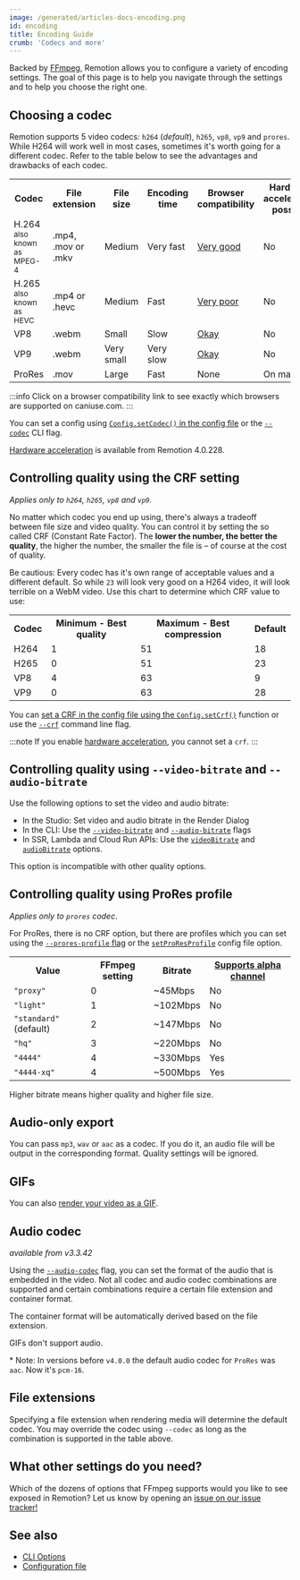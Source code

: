 ```yaml
---
image: /generated/articles-docs-encoding.png
id: encoding
title: Encoding Guide
crumb: 'Codecs and more'
---
```


Backed by [FFmpeg](https://ffmpeg.org/), Remotion allows you to configure a variety of encoding settings. The goal of this page is to help you navigate through the settings and to help you choose the right one.

## Choosing a codec

Remotion supports 5 video codecs: `h264` (_default_), `h265`, `vp8`, `vp9` and `prores`. While H264 will work well in most cases, sometimes it's worth going for a different codec. Refer to the table below to see the advantages and drawbacks of each codec.

<table>
  <tr>
    <th>Codec</th>
    <th>File extension</th>
    <th>File size</th>
    <th>Encoding time</th>
    <th>Browser compatibility</th>
    <th>Hardware acceleration possible</th>
  </tr>
  <tr>
    <td>
      H.264 <sub>also known as MPEG-4</sub>
    </td>
    <td>.mp4, .mov or .mkv</td>
    <td style={{color: 'darkorange'}}>Medium</td>
    <td style={{color: 'green', fontWeight: 'bold'}}>Very fast</td>
    <td>
      <a href="https://caniuse.com/mpeg4" style={{color: 'green', fontWeight: 'bold'}}>
        Very good
      </a>
    </td>
    <td>No</td>
  </tr>
  <tr>
    <td>
      H.265 <sub>also known as HEVC</sub>
    </td>
    <td>.mp4 or .hevc</td>
    <td style={{color: 'darkorange'}}>Medium</td>
    <td style={{color: 'green'}}>Fast</td>
    <td>
      <a href="https://caniuse.com/hevc" style={{color: 'red', fontWeight: 'bold'}}>
        Very poor
      </a>
    </td>
    <td>No</td>
  </tr>
  <tr>
    <td>VP8</td>
    <td>.webm</td>
    <td style={{color: 'green'}}>Small</td>
    <td style={{color: 'red'}}>Slow</td>
    <td>
      <a href="https://caniuse.com/webm" style={{color: 'darkorange'}}>
        Okay
      </a>
    </td>
    <td>No</td>
  </tr>
  <tr>
    <td>VP9</td>
    <td>.webm</td>
    <td style={{color: 'green', fontWeight: 'bold'}}>Very small</td>
    <td style={{color: 'red', fontWeight: 'bold'}}>Very slow</td>
    <td>
      <a href="https://caniuse.com/webm" style={{color: 'darkorange'}}>
        Okay
      </a>
    </td>
    <td>No</td>
  </tr>
  <tr>
    <td>ProRes</td>
    <td>.mov</td>
    <td style={{color: 'red'}}>Large</td>
    <td style={{color: 'green'}}>Fast</td>
    <td style={{color: 'red', fontWeight: 'bold'}}>None</td>
    <td style={{color: 'green', fontWeight: 'bold'}}>On macOS</td>
  </tr>
</table>

:::info
Click on a browser compatibility link to see exactly which browsers are supported on caniuse.com.
:::

You can set a config using [`Config.setCodec()` in the config file](/docs/config#setcodec) or the [`--codec`](/docs/cli) CLI flag.

[Hardware acceleration](/docs/hardware-acceleration) is available from Remotion 4.0.228.

## Controlling quality using the CRF setting

_Applies only to `h264`, `h265`, `vp8` and `vp9`._

No matter which codec you end up using, there's always a tradeoff between file size and video quality. You can control it by setting the so called CRF (Constant Rate Factor). The **lower the number, the better the quality**, the higher the number, the smaller the file is – of course at the cost of quality.

Be cautious: Every codec has it's own range of acceptable values and a different default. So while `23` will look very good on a H264 video, it will look terrible on a WebM video. Use this chart to determine which CRF value to use:

<table>
  <tr>
    <th>Codec</th>
    <th>Minimum - Best quality</th>
    <th>Maximum - Best compression</th>
    <th>Default</th>
  </tr>
  <tr>
    <td>H264</td>
    <td>1</td>
    <td>51</td>
    <td>18</td>
  </tr>
  <tr>
    <td>H265</td>
    <td>0</td>
    <td>51</td>
    <td>23</td>
  </tr>
  <tr>
    <td>VP8</td>
    <td>4</td>
    <td>63</td>
    <td>9</td>
  </tr>
  <tr>
    <td>VP9</td>
    <td>0</td>
    <td>63</td>
    <td>28</td>
  </tr>
</table>

You can [set a CRF in the config file using the `Config.setCrf()`](/docs/config#setcrf) function or use the [`--crf`](/docs/cli/render#--jpeg-quality) command line flag.

:::note
If you enable [hardware acceleration](/docs/hardware-acceleration), you cannot set a `crf`.
:::

## Controlling quality using `--video-bitrate` and `--audio-bitrate`

Use the following options to set the video and audio bitrate:

- In the Studio: Set video and audio bitrate in the Render Dialog
- In the CLI: Use the [`--video-bitrate`](/docs/cli/render#--video-bitrate) and [`--audio-bitrate`](/docs/cli/render#--audio-bitrate) flags
- In SSR, Lambda and Cloud Run APIs: Use the [`videoBitrate`](/docs/renderer/render-media#videobitrate) and [`audioBitrate`](http://localhost:3000/docs/renderer/render-media#audiobitrate) options.

This option is incompatible with other quality options.

## Controlling quality using ProRes profile

_Applies only to `prores` codec_.

For ProRes, there is no CRF option, but there are profiles which you can set using the [`--prores-profile` flag](/docs/cli/render#--prores-profile) or the [`setProResProfile`](/docs/config#setproresprofile) config file option.

<table>
  <tr>
    <th>Value</th>
    <th>FFmpeg setting</th>
    <th>Bitrate</th>
    <th>
      <a href="/docs/transparent-videos">Supports alpha channel</a>
    </th>
  </tr>
  <tr>
    <td>
      <code>"proxy"</code>
    </td>
    <td>0</td>
    <td>~45Mbps</td>
    <td>No</td>
  </tr>
  <tr>
    <td>
      <code>"light"</code>
    </td>
    <td>1</td>
    <td>~102Mbps</td>
    <td>No</td>
  </tr>
  <tr>
    <td>
      <code>"standard"</code> (default)
    </td>
    <td>2</td>
    <td>~147Mbps</td>
    <td>No</td>
  </tr>
  <tr>
    <td>
      <code>"hq"</code>
    </td>
    <td>3</td>
    <td>~220Mbps</td>
    <td>No</td>
  </tr>
  <tr>
    <td>
      <code>"4444"</code>
    </td>
    <td>4</td>
    <td>~330Mbps</td>
    <td>Yes</td>
  </tr>
  <tr>
    <td>
      <code>"4444-xq"</code>
    </td>
    <td>4</td>
    <td>~500Mbps</td>
    <td>Yes</td>
  </tr>
</table>

Higher bitrate means higher quality and higher file size.

## Audio-only export

You can pass `mp3`, `wav` or `aac` as a codec. If you do it, an audio file will be output in the corresponding format. Quality settings will be ignored.

## GIFs

You can also [render your video as a GIF](/docs/render-as-gif).

## Audio codec

_available from v3.3.42_

Using the [`--audio-codec`](/docs/config#setaudiocodec) flag, you can set the format of the audio that is embedded in the video. Not all codec and audio codec combinations are supported and certain combinations require a certain file extension and container format.

The container format will be automatically derived based on the file extension.


<SupportedAudioCodecTable />

GIFs don't support audio.

\* Note: In versions before `v4.0.0` the default audio codec for `ProRes` was `aac`. Now it's `pcm-16`.

## File extensions

Specifying a file extension when rendering media will determine the default codec. You may override the codec using `--codec` as long as the combination is supported in the table above.

<FileExtensionTable />

## What other settings do you need?

Which of the dozens of options that FFmpeg supports would you like to see exposed in Remotion? Let us know by opening an [issue on our issue tracker!](https://github.com/remotion-dev/remotion/issues)

## See also

- [CLI Options](/docs/cli)
- [Configuration file](/docs/config)
